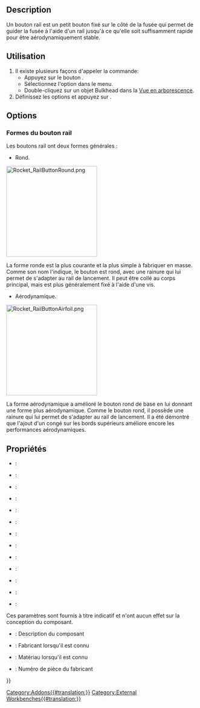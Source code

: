 <languages/>

{{Docnav/fr
|[[Rocket_LaunchLug/fr|Rampe de lancement]]
|[[Rocket_RailGuide/fr|Guide rail]]
|[[Rocket_Workbench/fr|Atelier Rocket]]
|IconL=Rocket_LaunchLug.svg
|IconR=Rocket_RailGuide.svg
|IconC=RocketWorkbench.svg
}}

{{GuiCommand/fr
|Name=Rocket RailButton
|Name/fr=Rocket Bouton rail
|MenuLocation=Rocket → Launch Guides → Rail Button
|Workbenches=[[Rocket_Workbench/fr|Rocket]]
|Version=0.19
}}

== Description ==

Un bouton rail est un petit bouton fixé sur le côté de la fusée qui permet de guider la fusée à l'aide d'un rail jusqu'à ce qu'elle soit suffisamment rapide pour être aérodynamiquement stable.

== Utilisation ==

# Il existe plusieurs façons d'appeler la commande:
#* Appuyez sur le bouton {{Button|[[Image:Rocket_RailGuide.svg|16px]] [[Rocket_RailButton|Rail Button]]}}.
#* Sélectionnez l'option {{MenuCommand|Rocket → Launch Guides→ [[Image:Rocket_RailButton.svg|16px]] Rail Button}} dans le menu.
#* Double-cliquez sur un objet Bulkhead dans la [[Tree_view/fr|Vue en arborescence]].
# Définissez les options et appuyez sur {{Button|OK}}.

== Options ==

=== Formes du bouton rail ===

Les boutons rail ont deux formes générales : 

* Rond.

[[File:Rocket_RailButtonRound.png|240px]]
{{Caption|Bouton rail rond}}

La forme ronde est la plus courante et la plus simple à fabriquer en masse. Comme son nom l'indique, le bouton est rond, avec une rainure qui lui permet de s'adapter au rail de lancement. Il peut être collé au corps principal, mais est plus généralement fixé à l'aide d'une vis.

*Aérodynamique.

[[File:Rocket_RailButtonAirfoil.png|240px]]
{{Caption|Bouton rail aérodynamique}}

La forme aérodynamique a amélioré le bouton rond de base en lui donnant une forme plus aérodynamique. Comme le bouton rond, il possède une rainure qui lui permet de s'adapter au rail de lancement. Il a été démontré que l'ajout d'un congé sur les bords supérieurs améliore encore les performances aérodynamiques.

== Propriétés ==

{{TitleProperty|Rail Button}}

* {{PropertyData|Base Thickness}}:
* {{PropertyData|Countersink Angle}}:
* {{PropertyData|Fastener}}:
* {{PropertyData|Fillet Radius}}:
* {{PropertyData|Filleted Top}}:
* {{PropertyData|Head Diameter}}:
* {{PropertyData|Inner Diameter}}:
* {{PropertyData|Length}}:
* {{PropertyData|Outer Diameter}}:
* {{PropertyData|Rail Button Type}}:
* {{PropertyData|Shank Diameter}}:
* {{PropertyData|Thickness}}:
* {{PropertyData|Top Thickness}}:

{{TitleProperty|Rocket Component}}

Ces paramètres sont fournis à titre indicatif et n'ont aucun effet sur la conception du composant.

* {{PropertyData|Description}} : Description du composant
* {{PropertyData|Manufacturer}} : Fabricant lorsqu'il est connu
* {{PropertyData|Material}} : Matériau lorsqu'il est connu
* {{PropertyData|Part Number}} : Numéro de pièce du fabricant


{{Docnav/fr
|[[Rocket_LaunchLug/fr|Rampe de lancement]]
|[[Rocket_RailGuide/fr|Guide rail]]
|[[Rocket_Workbench/fr|Atelier Rocket]]
|IconL=Rocket_LaunchLug.svg
|IconR=Rocket_RailGuide.svg
|IconC=RocketWorkbench.svg
}}

{{Userdocnavi{{#translation:}}}}
[[Category:Addons{{#translation:}}]]
[[Category:External Workbenches{{#translation:}}]]
